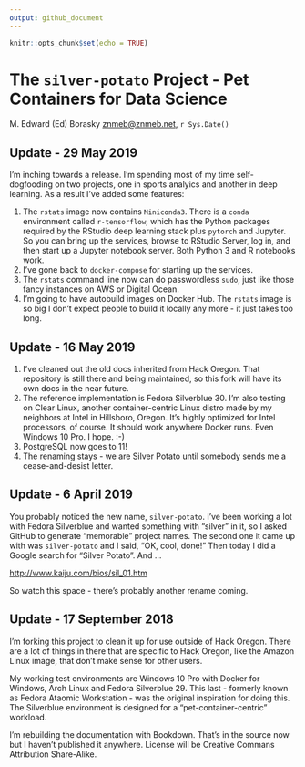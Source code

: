 ```yaml
---
output: github_document
---
```


```r
knitr::opts_chunk$set(echo = TRUE)
```

# The `silver-potato` Project - Pet Containers for Data Science
M. Edward (Ed) Borasky <znmeb@znmeb.net>, `r Sys.Date()`

## Update - 29 May 2019
I'm inching towards a release. I'm spending most of my time self-dogfooding on two projects, one in sports analyics and another in deep learning. As a result I've added some features:

1. The `rstats` image now contains `Miniconda3`. There is a `conda` environment called `r-tensorflow`, which has the Python packages required by the RStudio deep learning stack plus `pytorch` and Jupyter. So you can bring up the services, browse to RStudio Server, log in, and then start up a Jupyter notebook server. Both Python 3 and R notebooks work.
2. I've gone back to `docker-compose` for starting up the services.
3. The `rstats` command line now can do passwordless `sudo`, just like those fancy instances on AWS or Digital Ocean.
4. I'm going to have autobuild images on Docker Hub. The `rstats` image is so big I don't expect people to build it locally any more - it just takes too long.

## Update - 16 May 2019
1. I've cleaned out the old docs inherited from Hack Oregon. That repository is still there and being maintained, so this fork will have its own docs in the near future.
2. The reference implementation is Fedora Silverblue 30. I'm also testing on Clear Linux, another container-centric Linux distro made by my neighbors at Intel in Hillsboro, Oregon. It's highly optimized for Intel processors, of course. It should work anywhere Docker runs.  Even Windows 10 Pro. I hope. :-)
3. PostgreSQL now goes to 11!
4. The renaming stays - we are Silver Potato until somebody sends me a cease-and-desist letter.

## Update - 6 April 2019

You probably noticed the new name, `silver-potato`. I've been working a lot with Fedora Silverblue and wanted something with "silver" in it, so I asked GitHub to generate "memorable" project names. The second one it came up with was `silver-potato` and I said, "OK, cool, done!" Then today I did a Google search for "Silver Potato". And ...

<http://www.kaiju.com/bios/sil_01.htm>

So watch this space - there's probably another rename coming.

## Update - 17 September 2018

I’m forking this project to clean it up for use outside of Hack Oregon.  There are a lot of things in there that are specific to Hack Oregon, like the Amazon Linux image, that don’t make sense for other users.

My working test environments are Windows 10 Pro with Docker for Windows, Arch Linux and Fedora Silverblue 29. This last - formerly known as Fedora Ataomic Workstation - was the original inspiration for doing this. The Silverblue environment is designed for a “pet-container-centric” workload.

I’m rebuilding the documentation with Bookdown. That’s in the source now but I haven’t published it anywhere. License will be Creative Commans Attribution Share-Alike.
